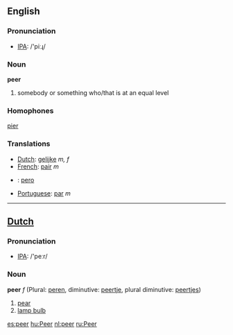 == English ==
=== Pronunciation ===
*[[w:IPA|IPA]]: /'piːɻ/
=== Noun ===
'''peer'''

# somebody or something who/that is at an equal level

=== Homophones ===
[[pier]]

=== Translations ===
*[[Dutch]]: [[gelijke]] ''m, f''
*[[French]]: [[pair]] ''m''
* {{io}} : [[pero]]
*[[Portuguese]]: [[par]] ''m''

----
==[[Dutch]]==
=== Pronunciation ===
*[[w:IPA|IPA]]: /'peːr/

=== Noun ===
'''peer''' ''f'' (Plural: [[peren]], diminutive: [[peertje]], plural diminutive: [[peertjes]])

#[[pear]]
#[[lamp bulb]]

[[es:peer]]
[[hu:Peer]]
[[nl:peer]]
[[ru:Peer]]